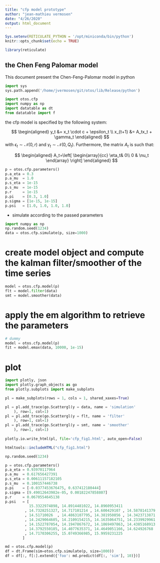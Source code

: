 ```yaml
---
title: "cfp model prototype"
author: "jean-mathieu vermosen"
date: "4/26/2020"
output: html_document
---
```


```r
Sys.setenv(RETICULATE_PYTHON = '/opt/miniconda/bin/python')
knitr::opts_chunk$set(echo = TRUE)

library(reticulate)
```

## the Chen Feng Palomar model 

This document present the Chen-Feng-Palomar model in python

```python
import sys
sys.path.append('/home/jvermosen/git/otos/lib/Release/python')

import otos.cfp
import numpy as np
import datatable as dt
from datatable import f
```

the cfp model is specified by the following system:

$$
\begin{aligned}
y_t &= x_t \cdot c + \epsilon_t \\
x_{t+1} &= A_tx_t + \gamma_t
\end{aligned}
$$
with $\epsilon_t\sim \mathcal N(0, r)$ and $\gamma_t\sim\mathcal N(0, Q_t)$. Furthermore, the matrix $A_t$ is such that:

$$
\begin{aligned}
A_t=\left[
\begin{array}{cc}
\eta_t& 0\\
0 & \nu_t
\end{array}
\right]
\end{aligned}
$$

```python
p = otos.cfp.parameters()
p.a_eta = 0.3
p.a_mu  = 1.0
p.s_eta = 1e-15
p.s_mu  = 1e-15
p.r     = 1e-15
p.pi    = [0.3, 1.0]
p.sigma = [1e-15, 1e-15]
p.psi   = [1.0, 1.0, 1.0, 1.0]
```

* simulate according to the passed parameters

```python
import numpy as np
np.random.seed(1234)
data = otos.cfp.simulate(p, size=1000)
```

# create model object and compute the kalman filter/smoother of the time series

```python
model = otos.cfp.model(p)
flt = model.filter(data)
smt = model.smoother(data)
```

# apply the em algorithm to retrieve the parameters

```python

# dummy
model = otos.cfp.model(p)
fit = model.emax(data, 10000, 1e-15)
```

# plot 

```python

import plotly, json
import plotly.graph_objects as go
from plotly.subplots import make_subplots

pl = make_subplots(rows = 1, cols = 1, shared_xaxes=True)

pl = pl.add_trace(go.Scattergl(y = data, name = 'simulation'
    ), row=1, col=1)
pl = pl.add_trace(go.Scattergl(y = flt, name = 'filter'
    ), row=1, col=1)
pl = pl.add_trace(go.Scattergl(y = smt, name = 'smoother'
    ), row=1, col=1)
    
plotly.io.write_html(pl, file='cfp_fig1.html', auto_open=False)
```

```r
htmltools::includeHTML("cfp_fig1.html")
```

```python

np.random.seed(1234)

p = otos.cfp.parameters()
p.a_eta = 0.93970117964
p.a_mu  = 0.617656427391
p.s_eta = 0.00611157182105
p.s_mu  = 0.100157446738
p.pi    = [-0.0377453676475, 0.637412180444]
p.sigma = [9.49012643982e-05, 0.00182247858807]
p.r     = 0.0670554645138
p.psi   = [ 
           15.3322974898, 14.8914481022, 14.8960953411
         , 14.7328251327, 14.717101214 , 14.600429107 , 14.5878141379
         , 14.51710026  , 14.4863107795, 14.381950856 , 14.3423713871
         , 14.2429064605, 14.2109154215, 14.1635064751, 14.2339929961
         , 14.1522787054, 14.1947867672, 14.1869497863, 14.4385168913
         , 14.3792550185, 14.4077635371, 14.4649051166, 14.624926768
         , 14.7170306255, 15.0749366985, 15.9959231225 
        ]

md = otos.cfp.model(p)
df = dt.Frame(sim=otos.cfp.simulate(p, size=1000))
df = df[:, f[:].extend({'foo': md.predict(df[:, 'sim'], 10)})]
```